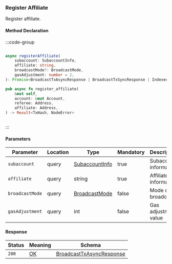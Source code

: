 ### Register Affiliate

Register affiliate.

#### Method Declaration

:::code-group

```python [Python]
```

```typescript [TypeScript]
async registerAffiliate(
    subaccount: SubaccountInfo,
    affiliate: string,
    broadcastMode?: BroadcastMode,
    gasAdjustment: number = 2,
): Promise<BroadcastTxAsyncResponse | BroadcastTxSyncResponse | IndexedTx>
```

```rust [Rust]
pub async fn register_affiliate(
    &mut self,
    account: &mut Account,
    referee: Address,
    affiliate: Address,
) -> Result<TxHash, NodeError>
```

```uri
```
:::

#### Parameters

| Parameter         | Location  | Type              | Mandatory | Description               |
| ----------------- | --------- | ----------------- | --------- | ------------------------- |
| `subaccount`      | query     | [SubaccountInfo]  | true      | Subaccount information    |
| `affiliate`       | query     | string            | true      | Affiliate information     |
| `broadcastMode`   | query     | [BroadcastMode]   | false     | Mode of broadcast         |
| `gasAdjustment`   | query     | int               | false     | Gas adjustment value      |

#### Response

| Status    | Meaning   | Schema                                                                |
| --------- | --------- | --------------------------------------------------------------------- |
| `200`     | [OK]      | [BroadcastTxAsyncResponse] | [BroadcastTxSyncResponse] | [IndexedTx]  |

[SubaccountInfo]: /types/subaccount_info
[BroadcastMode]: /types/broadcast_mode
[OK]: /types/ok
[BroadcastTxAsyncResponse]: /types/cosmos
[BroadcastTxSyncResponse]: /types/cosmos
[IndexedTx]: /types/cosmos
